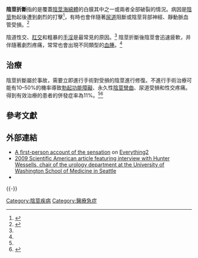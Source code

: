 {{medical}}
{{Infobox Disease
| Name = 陰莖折斷
| Image = Penisfraktur 01.jpg
| Caption = 陰莖折斷
| DiseasesDB = 
| ICD10 = 
| ICD9 = {{ICD9|959.13}}, {{ICD9|959.14}}
| ICDO = 
| OMIM = 
| MedlinePlus = 
| eMedicineSubj = med
| eMedicineTopic = 3415
| MeshID = 
}}
'''陰莖折斷'''指的是覆蓋[[陰莖海綿體|陰莖海綿體]]的白膜其中之一或兩者全部破裂的情況。病因是[[陰莖|陰莖]]勃起後遭到劇烈的打擊<ref name="Greenberg's Text-Atlas of Emergency Medicine">{{Cite book|url=https://books.google.com/books?id=tjZttRRH8H8C&pg=PA318&hl=en|publisher=Lippincott Williams & Wilkins|date=2005|isbn=978-0-7817-4586-4|language=en|first=Michael I.|last=Greenberg|title=Greenberg's Text-atlas of Emergency Medicine|pages=318|access-date=2020-06-27|archive-date=2020-07-30|archive-url=https://web.archive.org/web/20200730214940/https://books.google.com/books?id=tjZttRRH8H8C&pg=PA318&hl=en|dead-url=no}}</ref>，有時也會伴隨著[[尿道|尿道]]阻斷或陰莖背部神經、靜動脈血管受損。<ref>{{Cite journal|title=Penile fracture and testicular rupture|url=https://pubmed.ncbi.nlm.nih.gov/10367369/|last=Haas|first=C. A.|last2=Brown|first2=S. L.|date=1999-04|journal=World Journal of Urology|issue=2|doi=10.1007/s003450050114|volume=17|pages=101–106|issn=0724-4983|pmid=10367369|last3=Spirnak|first3=J. P.|access-date=2020-06-27|archive-date=2020-06-27|archive-url=https://web.archive.org/web/20200627035427/https://pubmed.ncbi.nlm.nih.gov/10367369/|dead-url=no}}</ref>

陰道性交、[[肛交|肛交]]和粗暴的[[自慰|手淫]]是最常見的原因。<ref name="Greenberg's Text-Atlas of Emergency Medicine"/> 陰莖折斷後陰莖會迅速疲軟，并伴隨著劇烈疼痛，常常也會出現不同類型的[[血腫|血腫]]。<ref name="Greenberg's Text-Atlas of Emergency Medicine"/>

==治療==

陰莖折斷屬於{{le|醫療應急|Medical emergency}}事故，需要立即進行手術對受損的陰莖進行修復。不進行手術治療可能有10–50%的機率導致[[勃起功能障礙|勃起功能障礙]]、永久性[[陰莖彎曲|陰莖彎曲]]、尿道受損和性交疼痛。得到有效治療的患者的併發症率為11%。<ref name="Greenberg's Text-Atlas of Emergency Medicine"/><ref>{{Cite book|url=https://books.google.com/books?id=JnTMQOMcYZwC&pg=PA305&hl=en|publisher=Lippincott Williams & Wilkins|date=2008|isbn=978-0-7817-6275-5|language=en|first=Andrew B.|last=Peitzman|first2=Michael|last2=Rhodes|first3=C. William|last3=Schwab|title=The Trauma Manual: Trauma and Acute Care Surgery|pages=305|access-date=2020-06-27|archive-date=2016-12-23|archive-url=https://web.archive.org/web/20161223080530/https://books.google.com/books?id=JnTMQOMcYZwC&pg=PA305&hl=en|dead-url=no}}</ref>

== 參考文獻==
{{reflist}}

== 外部連結 ==
* [https://everything2.com/title/Broken%2520Penis A first-person account of the sensation] {{Wayback|url=https://everything2.com/title/Broken%2520Penis |date=20200629223816 }} on [[Everything2|Everything2]]
* [http://www.scientificamerican.com/article.cfm?id=can-you-really-break-your 2009 Scientific American article featuring interview with Hunter Wessells, chair of the urology department at the University of Washington School of Medicine in Seattle] {{Wayback|url=http://www.scientificamerican.com/article.cfm?id=can-you-really-break-your |date=20131030182531 }}
*{{Cite journal|title=Current Treatment Options for Penile Fractures|url=https://www.ncbi.nlm.nih.gov/pmc/articles/PMC1472832/|last=Jack|first=Gregory S|last2=Garraway|first2=Isla|date=2004|journal=Reviews in Urology|issue=3|volume=6|pages=114–120|issn=1523-6161|pmc=1472832|pmid=16985591|last3=Reznichek|first3=Richard|last4=Rajfer|first4=Jacob|access-date=2020-06-27|archive-date=2018-09-04|archive-url=https://web.archive.org/web/20180904152256/https://www.ncbi.nlm.nih.gov/pmc/articles/PMC1472832/|dead-url=no}}

{{-}}
{{男性骨盆與生殖器疾病}}

{{DEFAULTSORT:Penile Fracture}}
[[Category:陰莖疾病|Category:陰莖疾病]]
[[Category:醫療急症|Category:醫療急症]]